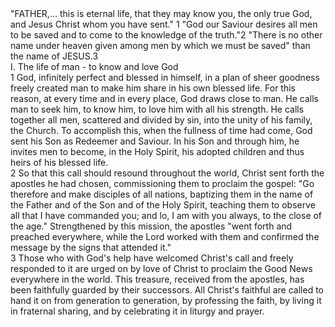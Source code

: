 <div className="font-garamondFont text-lg">
  "FATHER,... this is eternal life, that they may know you, the only true God,
  and Jesus Christ whom you have sent."
  <VerseReference type="gray">1</VerseReference>
  "God our Saviour desires all men to be saved and to come to the knowledge of
  the truth."<VerseReference type="gray">2</VerseReference>
  "There is no other name under heaven given among men by which we must be saved"
  than the name of JESUS.<VerseReference type="gray">3</VerseReference>
</div>
<div className="font-garamondFont text-2xl">
  I. The life of man - to know and love God
</div>
<div className="font-karla text-lg">
  <VerseReference type="gray">1</VerseReference> God, infinitely perfect and
  blessed in himself, in a plan of sheer goodness freely created man to make him
  share in his own blessed life. For this reason, at every time and in every
  place, God draws close to man. He calls man to seek him, to know him, to love
  him with all his strength. He calls together all men, scattered and divided by
  sin, into the unity of his family, the Church. To accomplish this, when the
  fullness of time had come, God sent his Son as Redeemer and Saviour. In his
  Son and through him, he invites men to become, in the Holy Spirit, his adopted
  children and thus heirs of his blessed life.
</div>
<div className="font-karla text-lg">
  <VerseReference type="gray">2</VerseReference> So that this call should
  resound throughout the world, Christ sent forth the apostles he had chosen,
  commissioning them to proclaim the gospel: "Go therefore and make disciples of
  all nations, baptizing them in the name of the Father and of the Son and of
  the Holy Spirit, teaching them to observe all that I have commanded you; and
  lo, I am with you always, to the close of the age." Strengthened by this
  mission, the apostles "went forth and preached everywhere, while the Lord
  worked with them and confirmed the message by the signs that attended it."
</div>
<div className="font-karla text-lg">
  <VerseReference type="gray">3</VerseReference> Those who with God's help have
  welcomed Christ's call and freely responded to it are urged on by love of
  Christ to proclaim the Good News everywhere in the world. This treasure,
  received from the apostles, has been faithfully guarded by their successors.
  All Christ's faithful are called to hand it on from generation to generation,
  by professing the faith, by living it in fraternal sharing, and by celebrating
  it in liturgy and prayer.
</div>
